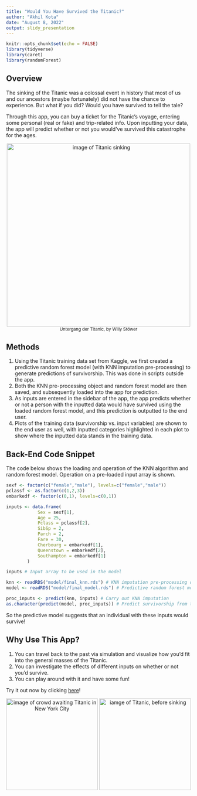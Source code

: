 ```yaml
---
title: "Would You Have Survived the Titanic?"
author: "Akhil Kota"
date: "August 8, 2022"
output: slidy_presentation
---
```


```r
knitr::opts_chunk$set(echo = FALSE)
library(tidyverse)
library(caret)
library(randomForest)
```

## Overview
The sinking of the Titanic was a colossal event in history that most of us and our ancestors (maybe fortunately) did not have the chance to experience. But what if you did? Would you have survived to tell the tale?  
  
Through this app, you can buy a ticket for the Titanic's voyage, entering some personal (real or fake) and trip-related info. Upon inputting your data, the app will predict whether or not you would've survived this catastrophe for the ages. 

<center>
<img src="images/titanic_sinking.jpeg" alt="image of Titanic sinking" width="500"/> <br>
<small>Untergang der Titanic, by Willy Stöwer</small>
</center>

## Methods
1. Using the Titanic training data set from Kaggle, we first created a predictive random forest model (with KNN imputation pre-processing) to generate predictions of survivorship. This was done in scripts outside the app. 
2. Both the KNN pre-processing object and random forest model are then saved, and subsequently loaded into the app for prediction. 
3. As inputs are entered in the sidebar of the app, the app predicts whether or not a person with the inputted data would have survived using the loaded random forest model, and this prediction is outputted to the end user.
4. Plots of the training data (survivorship vs. input variables) are shown to the end user as well, with inputted categories highlighted in each plot to show where the inputted data stands in the training data.

## Back-End Code Snippet
The code below shows the loading and operation of the KNN algorithm and random forest model. Operation on a pre-loaded input array is shown.
```r
sexf <- factor(c("female","male"), levels=c("female","male"))
pclassf <- as.factor(c(1,2,3))
embarkedf <- factor(c(0,1), levels=c(0,1))

inputs <- data.frame(
            Sex = sexf[1],
            Age = 25,
            Pclass = pclassf[2],
            SibSp = 2,
            Parch = 2,
            Fare = 30,
            Cherbourg = embarkedf[1],
            Queenstown = embarkedf[2],
            Southampton = embarkedf[1]
        )
```

```r
inputs # Input array to be used in the model

knn <- readRDS("model/final_knn.rds") # KNN imputation pre-processing object
model <- readRDS("model/final_model.rds") # Predictive random forest model

proc_inputs <- predict(knn, inputs) # Carry out KNN imputation
as.character(predict(model, proc_inputs)) # Predict survivorship from the processed
```
So the predictive model suggests that an individual with these inputs would survive!

## Why Use This App?
1. You can travel back to the past via simulation and visualize how you'd fit into the general masses of the Titanic.
2. You can investigate the effects of different inputs on whether or not you'd survive.
3. You can play around with it and have some fun!  
  
Try it out now by clicking [here](https://akota64.shinyapps.io/titanic-app/)!

<center>
<img src="images/titanic_crowd.jpeg" alt="image of crowd awaiting Titanic in New York City" height="250"/>
<img src="images/titanic.jpeg" alt="iamge of Titanic, before sinking" height="250"/>
</center>